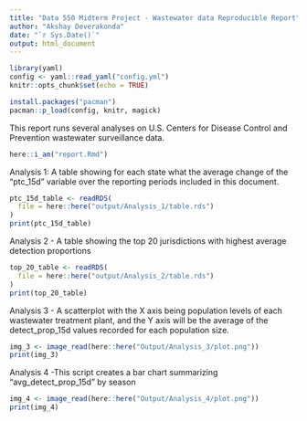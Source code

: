 ```yaml
---
title: "Data 550 Midterm Project - Wastewater data Reproducible Report"
author: "Akshay Deverakonda"
date: "`r Sys.Date()`"
output: html_document
--- 
```


```r
library(yaml)
config <- yaml::read_yaml("config.yml")  
knitr::opts_chunk$set(echo = TRUE)

```


```r
install.packages("pacman")
pacman::p_load(config, knitr, magick)

```

This report runs several analyses on U.S. Centers for Disease Control and Prevention wastewater surveillance data.

```r
here::i_am("report.Rmd")

```


Analysis 1: A table showing for each state what the average change of the “ptc_15d” variable over the reporting periods included in this document.

```r



ptc_15d_table <- readRDS(
  file = here::here("output/Analysis_1/table.rds")
)
print(ptc_15d_table)
```

Analysis 2 - A table showing the top 20 jurisdictions with highest average detection proportions

```r


top_20_table <- readRDS(
  file = here::here("output/Analysis_2/table.rds")
)
print(top_20_table)
```

Analysis 3 - A scatterplot with the X axis being population levels of each wastewater treatment plant, and the Y axis will be the average of the detect_prop_15d values recorded for each population size. 

```r


img_3 <- image_read(here::here("Output/Analysis_3/plot.png"))
print(img_3)
```

Analysis 4 -This script creates a bar chart summarizing "avg_detect_prop_15d" by season


```r

img_4 <- image_read(here::here("Output/Analysis_4/plot.png"))
print(img_4)
```

